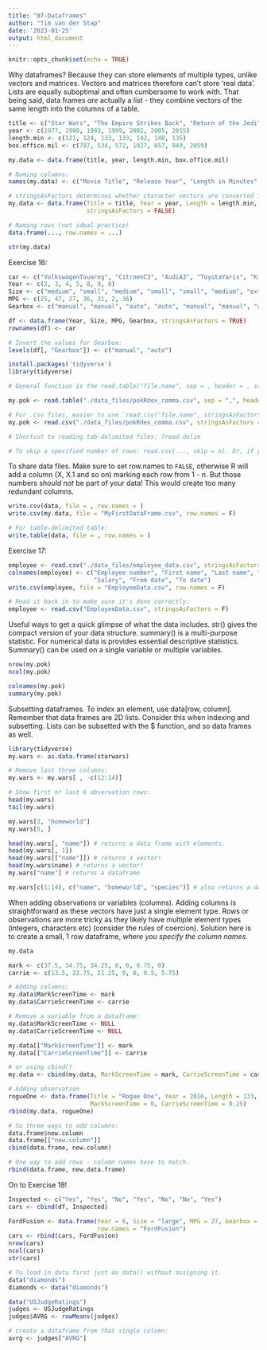 ```yaml
---
title: "07-Dataframes"
author: "Tim van der Stap"
date: '2023-01-25'
output: html_document
---
```


```r
knitr::opts_chunk$set(echo = TRUE)
```

Why dataframes? Because they can store elements of multiple types, unlike vectors and matrices. Vectors and matrices therefore can't store 'real data'. Lists are equally suboptimal and often cumbersome to work with. That being said, data frames _are_ actually a list - they combine vectors of the same length into the columns of a table. 

```r
title <- c("Star Wars", "The Empire Strikes Back", "Return of the Jedi", "The Phantom Menace", "Attack of the Clones", "Revenge of the Sith", "The Force Awakens")
year <- c(1977, 1980, 1983, 1999, 2002, 2005, 2015)
length.min <- c(121, 124, 133, 133, 142, 140, 135)
box.office.mil <- c(787, 534, 572, 1027, 657, 849, 2059)

my.data <- data.frame(title, year, length.min, box.office.mil)

# Naming columns:
names(my.data) <- c("Movie Title", "Release Year", "Length in Minutes", "Box Office")

# stringsAsFactors determines whether character vectors are converted into factors.
my.data <- data.frame(Title = title, Year = year, Length = length.min, Gross = box.office.mil,
                      stringsAsFactors = FALSE)

# Naming rows (not ideal practice)
data.frame(..., row.names = ...)

str(my.data)
```

Exercise 16:

```r
car <- c("VolkswagenTouareg", "CitroenC3", "AudiA3", "ToyotaYaris", "KiaForte", "DaciaLogan", "NissanParejo")
Year <- c(2, 3, 4, 5, 8, 9, 8)
Size <- c("medium", "small", "medium", "small", "small", "medium", "extra large")
MPG <- c(25, 47, 27, 36, 31, 2, 36)
Gearbox <- c("manual", "manual", "auto", "auto", "manual", "manual", "auto")

df <- data.frame(Year, Size, MPG, Gearbox, stringsAsFactors = TRUE)
rownames(df) <- car

# Invert the values for Gearbox:
levels(df[, "Gearbox"]) <- c("manual", "auto")
```

```r
install.packages('tidyverse')
library(tidyverse)

# General function is the read.table("file.name", sep = , header = , stringsAsFactors = ). This reads a file in table format and creates a dataframe from it. Remember that stringsAsFactors argument specifies whether all string variables have to be read in as factors or not.

my.pok <- read.table("./data_files/pokRdex_comma.csv", sep = ",", header = TRUE, stringsAsFactors = F)

# For .csv files, easier to use `read.csv("file.name", stringsAsFactors = )
my.pok <- read.csv("./data_files/pokRdex_comma.csv", stringsAsFactors = F)

# Shortcut to reading tab-delimited files: ?read.delim

# To skip a specified number of rows: read.csv(..., skip = n). Or, if you want R to read in a specific number of rows: read.csv(..., nrows = n) (header not included)
```

To share data files. Make sure to set row.names to `FALSE`, otherwise R will add a column (X, X.1 and so on) marking each row from 1 - n. But those numbers _should not_ be part of your data! This would create too many redundant columns. 

```r
write.csv(data, file = , row.names = )
write.csv(my.data, file = "MyFirstDataFrame.csv", row.names = F)

# For table-delimited table:
write.table(data, file = , row.names = )
```

Exercise 17:

```r
employee <- read.csv("./data_files/employee_data.csv", stringsAsFactors = F, skip = 23, nrows = 200)
colnames(employee) <- c("Employee number", "First name", "Last name", "Birth date", "Gender", "Job title", 
                        "Salary", "From date", "To date")
write.csv(employee, file = "EmployeeData.csv", row.names = F)

# Read it back in to make sure it's done correctly:
employee <- read.csv("EmployeeData.csv", stringsAsFactors = F)
```

Useful ways to get a quick glimpse of what the data includes. str() gives the compact version of your data structure. summary() is a multi-purpose statistic. For numerical data is provides essential descriptive statistics. Summary() can be used on a single variable or multiple variables. 

```r
nrow(my.pok)
ncol(my.pok)

colnames(my.pok)
summary(my.pok) 
```

Subsetting dataframes. To index an element, use data[row, column]. Remember that data frames are 2D lists. Consider this when indexing and subsetting. Lists can be subsetted with the $ function, and so data frames as well. 

```r
library(tidyverse)
my.wars <- as.data.frame(starwars)

# Remove last three columns:
my.wars <- my.wars[ , -c(12:14)]

# Show first or last 6 observation rows:
head(my.wars)
tail(my.wars)

my.wars[3, "homeworld"]
my.wars[5, ]

head(my.wars[, "name"]) # returns a data frame with elements.
head(my.wars[, 1])
head(my.wars[["name"]]) # returns a vector!
head(my.wars$name) # returns a vector!
my.wars["name"] # returns a dataframe

my.wars[c(1:14), c("name", "homeworld", "species")] # also returns a dataframe
```

When adding observations or variables (columns). Adding columns is straightforward as these vectors have just a single element type. Rows or observations are more tricky as they likely have multiple element types (integers, characters etc) (consider the rules of coercion). Solution here is to create a small, 1 row dataframe, _where you specify the column names_.   

```r
my.data

mark <- c(37.5, 34.75, 34.25, 0, 0, 0.75, 0)
carrie <- c(13.5, 22.75, 21.25, 0, 0, 0.5, 5.75)

# Adding columns:
my.data$MarkScreenTime <- mark
my.data$CarrieScreenTime <- carrie

# Remove a variable from a dataframe:
my.data$MarkScreenTime <- NULL
my.data$CarrieScreenTime <- NULL

my.data[["MarkScreenTime"]] <- mark
my.data[["CarrieScreenTime"]] <- carrie

# or using cbind()
my.data <- cbind(my.data, MarkScreenTime = mark, CarrieScreenTime = carrie)

# Adding observation
rogueOne <- data.frame(Title = "Rogue One", Year = 2016, Length = 133, Gross = 1051, 
                       MarkScreenTime = 0, CarrieScreenTime = 0.25)
rbind(my.data, rogueOne)

# So three ways to add columns:
data.frame$new.column
data.frame[["new.column"]]
cbind(data.frame, new.column)

# One way to add rows - column names have to match.
rbind(data.frame, new.data.frame)
```

On to Exercise 18!

```r
Inspected <- c("Yes", "Yes", "No", "Yes", "No", "No", "Yes")
cars <- cbind(df, Inspected)

FordFusion <- data.frame(Year = 6, Size = "large", MPG = 27, Gearbox = "auto", Inspected = "Yes",
                         row.names = "FordFusion")
cars <- rbind(cars, FordFusion)
nrow(cars)
ncol(cars)
str(cars)

# To load in data first just do data() without assigning it.
data("diamonds")
diamonds <- data("diamonds")

data("USJudgeRatings")
judges <- USJudgeRatings
judges$AVRG <- rowMeans(judges)

# create a dataframe from that single column:
avrg <- judges["AVRG"]
```

